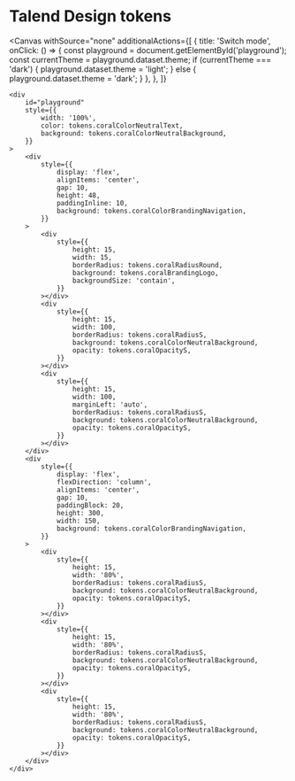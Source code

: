 


<Meta title="Welcome" />

# Talend Design tokens

<Canvas
    withSource="none"
	additionalActions={[
		{
			title: 'Switch mode',
			onClick: () => {
                const playground = document.getElementById('playground');
				const currentTheme = playground.dataset.theme;
				if (currentTheme === 'dark') {
                    playground.dataset.theme = 'light';
				} else {
                    playground.dataset.theme = 'dark';
				}
			},
		},
	]}
>
	<div
		id="playground"
		style={{
			width: '100%',
			color: tokens.coralColorNeutralText,
			background: tokens.coralColorNeutralBackground,
		}}
	>
		<div
			style={{
				display: 'flex',
				alignItems: 'center',
				gap: 10,
				height: 48,
				paddingInline: 10,
				background: tokens.coralColorBrandingNavigation,
			}}
		>
			<div
				style={{
					height: 15,
					width: 15,
					borderRadius: tokens.coralRadiusRound,
					background: tokens.coralBrandingLogo,
					backgroundSize: 'contain',
				}}
			></div>
			<div
				style={{
					height: 15,
					width: 100,
					borderRadius: tokens.coralRadiusS,
					background: tokens.coralColorNeutralBackground,
					opacity: tokens.coralOpacityS,
				}}
			></div>
			<div
				style={{
					height: 15,
					width: 100,
					marginLeft: 'auto',
					borderRadius: tokens.coralRadiusS,
					background: tokens.coralColorNeutralBackground,
					opacity: tokens.coralOpacityS,
				}}
			></div>
		</div>
		<div
			style={{
				display: 'flex',
				flexDirection: 'column',
				alignItems: 'center',
				gap: 10,
				paddingBlock: 20,
				height: 300,
				width: 150,
				background: tokens.coralColorBrandingNavigation,
			}}
		>
			<div
				style={{
					height: 15,
					width: '80%',
					borderRadius: tokens.coralRadiusS,
					background: tokens.coralColorNeutralBackground,
					opacity: tokens.coralOpacityS,
				}}
			></div>
			<div
				style={{
					height: 15,
					width: '80%',
					borderRadius: tokens.coralRadiusS,
					background: tokens.coralColorNeutralBackground,
					opacity: tokens.coralOpacityS,
				}}
			></div>
			<div
				style={{
					height: 15,
					width: '80%',
					borderRadius: tokens.coralRadiusS,
					background: tokens.coralColorNeutralBackground,
					opacity: tokens.coralOpacityS,
				}}
			></div>
		</div>
	</div>
</Canvas>
